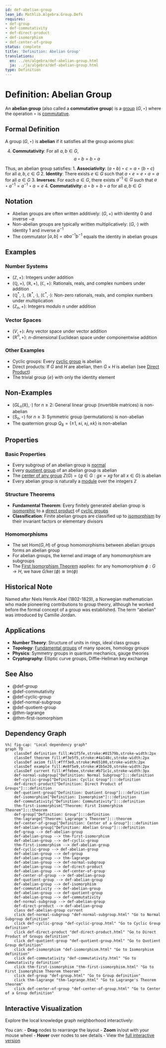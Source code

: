 ```yaml
---
id: def-abelian-group
lean_id: Mathlib.Algebra.Group.Defs
requires:
- def-group
- def-commutativity
- def-direct-product
- def-isomorphism
- def-center-of-group
status: complete
title: 'Definition: Abelian Group'
translations:
  en: ../en/algebra/def-abelian-group.html
  ja: ../ja/algebra/def-abelian-group.html
type: Definition
---
```


# Definition: Abelian Group {#def-abelian-group}

An **abelian group** (also called a **commutative group**) is a [group](def-group.qmd) $(G, \star)$ where the operation $\star$ is [commutative](def-commutativity.qmd).

## Formal Definition

A group $(G, \star)$ is **abelian** if it satisfies all the group axioms plus:

4. **Commutativity**: For all $a, b \in G$,
   $$a \star b = b \star a$$

Thus, an abelian group satisfies:
1. **Associativity**: $(a \star b) \star c = a \star (b \star c)$ for all $a, b, c \in G$
2. **Identity**: There exists $e \in G$ such that $a \star e = e \star a = a$ for all $a \in G$
3. **Inverses**: For each $a \in G$, there exists $a^{-1} \in G$ such that $a \star a^{-1} = a^{-1} \star a = e$
4. **Commutativity**: $a \star b = b \star a$ for all $a, b \in G$

## Notation

- Abelian groups are often written additively: $(G, +)$ with identity $0$ and inverse $-a$
- Non-abelian groups are typically written multiplicatively: $(G, \cdot)$ with identity $1$ and inverse $a^{-1}$
- The commutator $[a,b] = aba^{-1}b^{-1}$ equals the identity in abelian groups

## Examples

### Number Systems
- $(\mathbb{Z}, +)$: Integers under addition
- $(\mathbb{Q}, +)$, $(\mathbb{R}, +)$, $(\mathbb{C}, +)$: Rationals, reals, and complex numbers under addition
- $(\mathbb{Q}^*, \cdot)$, $(\mathbb{R}^*, \cdot)$, $(\mathbb{C}^*, \cdot)$: Non-zero rationals, reals, and complex numbers under multiplication
- $(\mathbb{Z}_n, +)$: Integers modulo $n$ under addition

### Vector Spaces
- $(V, +)$: Any vector space under vector addition
- $(\mathbb{R}^n, +)$: $n$-dimensional Euclidean space under componentwise addition

### Other Examples
- Cyclic groups: Every [cyclic group](def-cyclic-group.qmd) is abelian
- Direct products: If $G$ and $H$ are abelian, then $G \times H$ is abelian (see [Direct Product](def-direct-product.qmd))
- The trivial group $\{e\}$ with only the identity element

## Non-Examples

- $(GL_n(\mathbb{R}), \cdot)$ for $n \geq 2$: General linear group (invertible matrices) is non-abelian
- $(S_n, \circ)$ for $n \geq 3$: Symmetric group (permutations) is non-abelian
- The quaternion group $Q_8 = \{\pm 1, \pm i, \pm j, \pm k\}$ is non-abelian

## Properties

### Basic Properties
- Every subgroup of an abelian group is [normal](def-normal-subgroup.qmd)
- Every [quotient group](def-quotient-group.qmd) of an abelian group is abelian
- The [center of any group](def-center-of-group.qmd) $Z(G) = \{g \in G : gx = xg \text{ for all } x \in G\}$ is abelian
- Every abelian group is naturally a [module](def-module.qmd) over the integers $\mathbb{Z}$

### Structure Theorems
- **Fundamental Theorem**: Every finitely generated abelian group is [isomorphic](def-isomorphism.qmd) to a [direct product](def-direct-product.qmd) of [cyclic groups](def-cyclic-group.qmd)
- **Classification**: Finite abelian groups are classified up to [isomorphism](def-isomorphism.qmd) by their invariant factors or elementary divisors

### Homomorphisms
- The set $\text{Hom}(G, H)$ of group homomorphisms between abelian groups forms an abelian group
- For abelian groups, the kernel and image of any homomorphism are subgroups
- The [First Isomorphism Theorem](thm-first-isomorphism.qmd) applies: for any homomorphism $\phi: G \to H$, we have $G/\ker(\phi) \cong \text{Im}(\phi)$

## Historical Note

Named after Niels Henrik Abel (1802-1829), a Norwegian mathematician who made pioneering contributions to group theory, although he worked before the formal concept of a group was established. The term "abelian" was introduced by Camille Jordan.

## Applications

- **Number Theory**: Structure of units in rings, ideal class groups
- **Topology**: [Fundamental groups](../topology/def-fundamental-group.qmd) of many spaces, homology groups
- **Physics**: Symmetry groups in quantum mechanics, gauge theories
- **Cryptography**: Elliptic curve groups, Diffie-Hellman key exchange

## See Also

- @def-group
- @def-commutativity
- @def-cyclic-group
- @def-normal-subgroup
- @def-quotient-group
- @thm-lagrange
- @thm-first-isomorphism

## Dependency Graph

```mermaid
%%| fig-cap: "Local dependency graph"
graph TD
    classDef definition fill:#e1f5fe,stroke:#01579b,stroke-width:2px
    classDef theorem fill:#f3e5f5,stroke:#4a148c,stroke-width:2px
    classDef axiom fill:#fff3e0,stroke:#e65100,stroke-width:2px
    classDef example fill:#e8f5e9,stroke:#1b5e20,stroke-width:2px
    classDef current fill:#ffebee,stroke:#b71c1c,stroke-width:3px
    def-normal-subgroup["Definition: Normal Subgroup"]:::definition
    def-cyclic-group["Definition: Cyclic Group"]:::definition
    def-direct-product["Definition: Direct Product of Groups"]:::definition
    def-quotient-group["Definition: Quotient Group"]:::definition
    def-isomorphism["Definition: Isomorphism"]:::definition
    def-commutativity["Definition: Commutativity"]:::definition
    thm-first-isomorphism["Theorem: First Isomorphism Theorem"]:::theorem
    def-group["Definition: Group"]:::definition
    thm-lagrange["Theorem: Lagrange's Theorem"]:::theorem
    def-center-of-group["Definition: Center of a Group"]:::definition
    def-abelian-group["Definition: Abelian Group"]:::definition
    def-group --> def-abelian-group
    def-abelian-group --> thm-first-isomorphism
    def-abelian-group --> def-cyclic-group
    thm-first-isomorphism --> def-abelian-group
    def-cyclic-group --> def-abelian-group
    def-abelian-group --> def-group
    def-abelian-group --> thm-lagrange
    def-abelian-group --> def-normal-subgroup
    def-abelian-group --> def-direct-product
    def-abelian-group --> def-center-of-group
    def-center-of-group --> def-abelian-group
    def-quotient-group --> def-abelian-group
    def-abelian-group --> def-isomorphism
    def-commutativity --> def-abelian-group
    def-abelian-group --> def-quotient-group
    def-abelian-group --> def-commutativity
    def-normal-subgroup --> def-abelian-group
    def-direct-product --> def-abelian-group
    class def-abelian-group current
    click def-normal-subgroup "def-normal-subgroup.html" "Go to Normal Subgroup definition"
    click def-cyclic-group "def-cyclic-group.html" "Go to Cyclic Group definition"
    click def-direct-product "def-direct-product.html" "Go to Direct Product of Groups definition"
    click def-quotient-group "def-quotient-group.html" "Go to Quotient Group definition"
    click def-isomorphism "def-isomorphism.html" "Go to Isomorphism definition"
    click def-commutativity "def-commutativity.html" "Go to Commutativity definition"
    click thm-first-isomorphism "thm-first-isomorphism.html" "Go to First Isomorphism Theorem theorem"
    click def-group "def-group.html" "Go to Group definition"
    click thm-lagrange "thm-lagrange.html" "Go to Lagrange's Theorem theorem"
    click def-center-of-group "def-center-of-group.html" "Go to Center of a Group definition"
```

## Interactive Visualization

Explore the local knowledge graph neighborhood interactively:

::: {.graph-viz data-id="def-abelian-group" data-width="700" data-height="500"}
:::

You can:
- **Drag** nodes to rearrange the layout
- **Zoom** in/out with your mouse wheel
- **Hover** over nodes to see details
- View the [full interactive version](../../output/interactive/en/def-abelian-group.html){target="_blank"}
